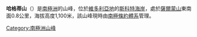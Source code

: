 {{Refimprove|time=2019-09-12}}

{{Coord|77|57|S|164|12|E|source:GNIS|display=title}}

'''哈格蒂山'''（{{lang-en|Haggerty Hill}}）是[[南極洲|南極洲]]的山峰，位於[[維多利亞地|維多利亞地]]的[[斯科特海岸|斯科特海岸]]，處於[[薩爾蒙山|薩爾蒙山]]東南面0.8公里，海拔高度1,100米，該山峰現時由[[南極條約體系|南極條約體系]]管理。

{{DEFAULTSORT:Haggerty Hill}}
[[Category:南極洲山峰|Category:南極洲山峰]]


{{ScottCoast-geo-stub}}